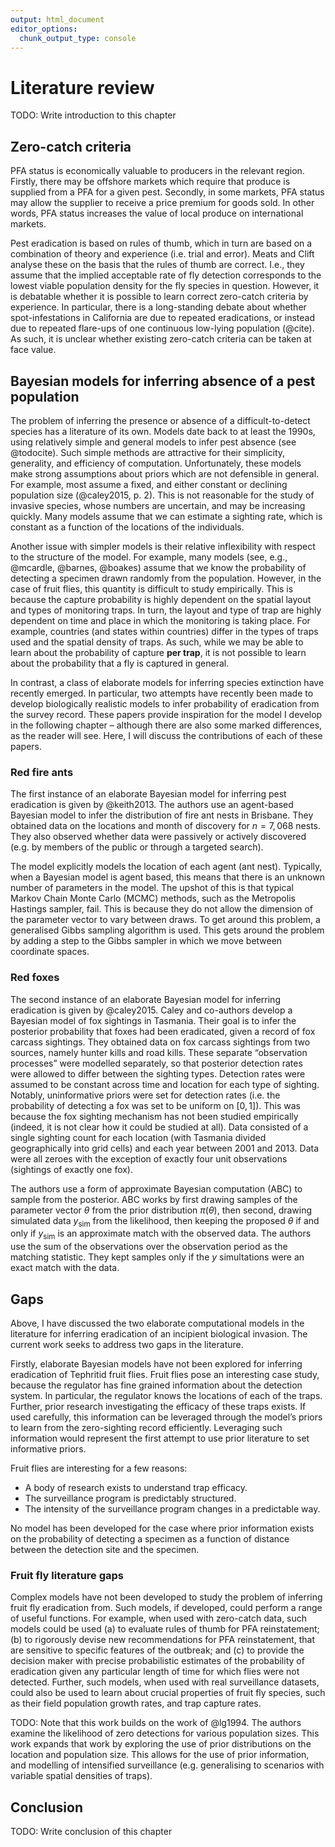```yaml
---
output: html_document
editor_options: 
  chunk_output_type: console
---
```

# Literature review {#lit-review}

TODO: Write introduction to this chapter

## Zero-catch criteria

PFA status is economically valuable to producers in the relevant region. Firstly, there may be offshore markets which require that produce is supplied from a PFA for a given pest. Secondly, in some markets, PFA status may allow the supplier to receive a price premium for goods sold. In other words, PFA status increases the value of local produce on international markets.

Pest eradication is based on rules of thumb, which in turn are based on a combination of theory and experience (i.e. trial and error). Meats and Clift analyse these on the basis that the rules of thumb are correct. I.e., they assume that the implied acceptable rate of fly detection corresponds to the lowest viable population density for the fly species in question. However, it is debatable whether it is possible to learn correct zero-catch criteria by experience. In particular, there is a long-standing debate about whether spot-infestations in California are due to repeated eradications, or instead due to repeated flare-ups of one continuous low-lying population (@cite). As such, it is unclear whether existing zero-catch criteria can be taken at face value.

## Bayesian models for inferring absence of a pest population

The problem of inferring the presence or absence of a difficult-to-detect species has a literature of its own. Models date back to at least the 1990s, using relatively simple and general models to infer pest absence (see @todocite). Such simple methods are attractive for their simplicity, generality, and efficiency of computation. Unfortunately, these models make strong assumptions about priors which are not defensible in general. For example, most assume a fixed, and either constant or declining population size (@caley2015, p. 2). This is not reasonable for the study of invasive species, whose numbers are uncertain, and may be increasing quickly. Many models assume that we can estimate a sighting rate, which is constant as a function of the locations of the individuals.

Another issue with simpler models is their relative inflexibility with respect to the structure of the model. For example, many models (see, e.g., @mcardle, @barnes, @boakes) assume that we know the probability of detecting a specimen drawn randomly from the population. However, in the case of fruit flies, this quantity is difficult to study empirically. This is because the capture probability is highly dependent on the spatial layout and types of monitoring traps. In turn, the layout and type of trap are highly dependent on time and place in which the monitoring is taking place. For example, countries (and states within countries) differ in the types of traps used and the spatial density of traps. As such, while we may be able to learn about the probability of capture **per trap**, it is not possible to learn about the probability that a fly is captured in general.

In contrast, a class of elaborate models for inferring species extinction have recently emerged. In particular, two attempts have recently been made to develop biologically realistic models to infer probability of eradication from the survey record. These papers provide inspiration for the model I develop in the following chapter -- although there are also some marked differences, as the reader will see. Here, I will discuss the contributions of each of these papers.

### Red fire ants

The first instance of an elaborate Bayesian model for inferring pest eradication is given by @keith2013. The authors use an agent-based Bayesian model to infer the distribution of fire ant nests in Brisbane. They obtained data on the locations and month of discovery for $n = 7{,}068$ nests. They also observed whether data were passively or actively discovered (e.g. by members of the public or through a targeted search). 

The model explicitly models the location of each agent (ant nest). Typically, when a Bayesian model is agent based, this means that there is an unknown number of parameters in the model. The upshot of this is that typical Markov Chain Monte Carlo (MCMC) methods, such as the Metropolis Hastings sampler, fail. This is because they do not allow the dimension of the parameter vector to vary between draws. To get around this problem, a generalised Gibbs sampling algorithm is used. This gets around the problem by adding a step to the Gibbs sampler in which we move between coordinate spaces.

### Red foxes

The second instance of an elaborate Bayesian model for inferring eradication is given by @caley2015. Caley and co-authors develop a Bayesian model of fox sightings in Tasmania. Their goal is to infer the posterior probability that foxes had been eradicated, given a record of fox carcass sightings. They obtained data on fox carcass sightings from two sources, namely hunter kills and road kills. These separate "observation processes" were modelled separately, so that posterior detection rates were allowed to differ between the sighting types. Detection rates were assumed to be constant across time and location for each type of sighting. Notably, uninformative priors were set for detection rates (i.e. the probability of detecting a fox was set to be uniform on $[0, 1]$). This was because the fox sighting mechanism has not been studied empirically (indeed, it is not clear how it could be studied at all). Data consisted of a single sighting count for each location (with Tasmania divided geographically into grid cells) and each year between 2001 and 2013. Data were all zeroes with the exception of exactly four unit observations (sightings of exactly one fox).

The authors use a form of approximate Bayesian computation (ABC) to sample from the posterior. ABC works by first drawing samples of the parameter vector $\theta$ from the prior distribution $\pi(\theta)$, then second, drawing simulated data $y_{\text{sim}}$ from the likelihood, then keeping the proposed $\theta$ if and only if $y_{\text{sim}}$ is an approximate match with the observed data. The authors use the sum of the observations over the observation period as the matching statistic. They kept samples only if the $y$ simultations were an exact match with the data. 

## Gaps

Above, I have discussed the two elaborate computational models in the literature for inferring eradication of an incipient biological invasion. The current work seeks to address two gaps in the literature. 

Firstly, elaborate Bayesian models have not been explored for inferring eradication of Tephritid fruit flies. Fruit flies pose an interesting case study, because the regulator has fine grained information about the detection system. In particular, the regulator knows the locations of each of the traps. Further, prior research investigating the efficacy of these traps exists. If used carefully, this information can be leveraged through the model's priors to learn from the zero-sighting record efficiently. Leveraging such information would represent the first attempt to use prior literature to set informative priors.

Fruit flies are interesting for a few reasons:

* A body of research exists to understand trap efficacy.
* The surveillance program is predictably structured.
* The intensity of the surveillance program changes in a predictable way.

No model has been developed for the case where prior information exists on the probability of detecting a specimen as a function of distance between the detection site and the specimen.

### Fruit fly literature gaps

Complex models have not been developed to study the problem of inferring fruit fly eradication from. Such models, if developed, could perform a range of useful functions. For example, when used with zero-catch data, such models could be used (a) to evaluate rules of thumb for PFA reinstatement; (b) to rigorously devise new recommendations for PFA reinstatement, that are sensitive to specific features of the outbreak; and (c) to provide the decision maker with precise probabilistic estimates of the probability of eradication given any particular length of time for which flies were not detected. Further, such models, when used with real surveillance datasets, could also be used to learn about crucial properties of fruit fly species, such as their field population growth rates, and trap capture rates.

TODO: Note that this work builds on the work of @lg1994. The authors examine the likelihood of zero detections for various population sizes. This work expands that work by exploring the use of prior distributions on the location and population size. This allows for the use of prior information, and modelling of intensified surveillance (e.g. generalising to scenarios with variable spatial densities of traps).

## Conclusion

TODO: Write conclusion of this chapter